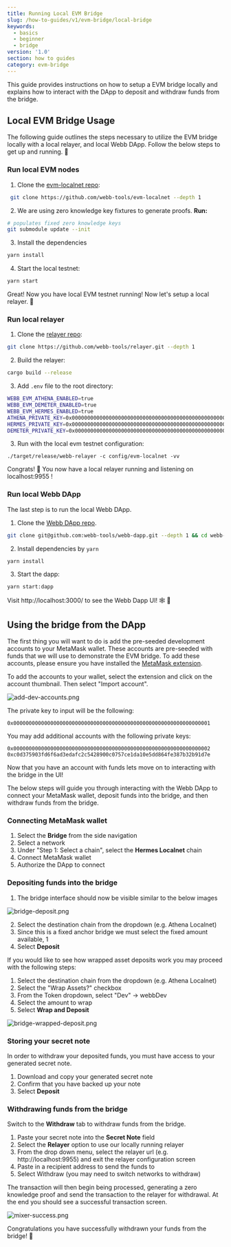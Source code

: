```yaml
---
title: Running Local EVM Bridge
slug: /how-to-guides/v1/evm-bridge/local-bridge
keywords:
  - basics
  - beginner
  - bridge
version: '1.0'
section: how to guides
category: evm-bridge
---
```


This guide provides instructions on how to setup a EVM bridge locally and explains how to interact with the DApp to deposit and withdraw funds from the bridge.

## Local EVM Bridge Usage

The following guide outlines the steps necessary to utilize the EVM bridge locally with a local relayer, and local Webb DApp. Follow the below steps to get up and running. 🏃

### Run local EVM nodes

1. Clone the [evm-localnet repo](https://github.com/webb-tools/evm-localnet):

```bash
 git clone https://github.com/webb-tools/evm-localnet --depth 1
```

2. We are using zero knowledge key fixtures to generate proofs. **Run:**

```bash
# populates fixed zero knowledge keys
git submodule update --init
```

3. Install the dependencies

```bash
yarn install
```

4. Start the local testnet:

```bash
yarn start
```

Great! Now you have local EVM testnet running! Now let's setup a local relayer. 🚀

### Run local relayer

1. Clone the [relayer repo](https://github.com/webb-tools/relayer):

```bash
git clone https://github.com/webb-tools/relayer.git --depth 1
```

2. Build the relayer:

```bash
cargo build --release
```

3. Add `.env` file to the root directory:

```bash
WEBB_EVM_ATHENA_ENABLED=true
WEBB_EVM_DEMETER_ENABLED=true
WEBB_EVM_HERMES_ENABLED=true
ATHENA_PRIVATE_KEY=0x0000000000000000000000000000000000000000000000000000000000000001
HERMES_PRIVATE_KEY=0x0000000000000000000000000000000000000000000000000000000000000001
DEMETER_PRIVATE_KEY=0x0000000000000000000000000000000000000000000000000000000000000001
```

3. Run with the local evm testnet configuration:

```
./target/release/webb-relayer -c config/evm-localnet -vv
```

Congrats! 🎉 You now have a local relayer running and listening on localhost:9955 !

### Run local Webb DApp

The last step is to run the local Webb DApp.

1. Clone the [Webb DApp repo](https://github.com/webb-tools/webb-dapp).

```bash
git clone git@github.com:webb-tools/webb-dapp.git --depth 1 && cd webb-dapp
```

2. Install dependencies by `yarn`

```bash
yarn install
```

3. Start the dapp:

```bash
yarn start:dapp
```

Visit http://localhost:3000/ to see the Webb Dapp UI! 🕸️ 🚀

## Using the bridge from the DApp

The first thing you will want to do is add the pre-seeded development accounts to your MetaMask wallet. These accounts are pre-seeded with funds that we will use
to demonstrate the EVM bridge. To add these accounts, please ensure you have installed the [MetaMask extension](https://metamask.io/).

To add the accounts to your wallet, select the extension and click on the account thumbnail.
Then select "Import account".

![add-dev-accounts.png](../../../../src/images/how-to/import-account-meta.png)

The private key to input will be the following:

```
0x0000000000000000000000000000000000000000000000000000000000000001
```

You may add additional accounts with the following private keys:

```
0x0000000000000000000000000000000000000000000000000000000000000002
0xc0d375903fd6f6ad3edafc2c5428900c0757ce1da10e5dd864fe387b32b91d7e
```

Now that you have an account with funds lets move on to interacting with the bridge in the UI!

The below steps will guide you through interacting with the Webb DApp to connect your MetaMask wallet, deposit funds into the bridge,
and then withdraw funds from the bridge.

### Connecting MetaMask wallet

1. Select the **Bridge** from the side navigation
2. Select a network
3. Under "Step 1: Select a chain", select the **Hermes Localnet** chain
4. Connect MetaMask wallet
5. Authorize the DApp to connect

### Depositing funds into the bridge

1. The bridge interface should now be visible similar to the below images

![bridge-deposit.png](../../../../src/images/how-to/bridge-deposit-interface.png)

2. Select the destination chain from the dropdown (e.g. Athena Localnet)
3. Since this is a fixed anchor bridge we must select the fixed amount available, 1
4. Select **Deposit**

If you would like to see how wrapped asset deposits work you may proceed with the following steps:

1. Select the destination chain from the dropdown (e.g. Athena Localnet)
2. Select the "Wrap Assets?" checkbox
3. From the Token dropdown, select "Dev" -> webbDev
4. Select the amount to wrap
5. Select **Wrap and Deposit**

![bridge-wrapped-deposit.png](../../../../src/images/how-to/bridge-wrapped-deposit.png)

### Storing your secret note

In order to withdraw your deposited funds, you must have access to your generated secret note.

1. Download and copy your generated secret note
2. Confirm that you have backed up your note
3. Select **Deposit**

### Withdrawing funds from the bridge

Switch to the **Withdraw** tab to withdraw funds from the bridge.

1. Paste your secret note into the **Secret Note** field
2. Select the **Relayer** option to use our locally running relayer
3. From the drop down menu, select the relayer url (e.g. http://localhost:9955) and exit the relayer configuration screen
4. Paste in a recipient address to send the funds to
5. Select Withdraw (you may need to switch networks to withdraw)

The transaction will then begin being processed, generating a zero knowledge proof and send the transaction to the relayer for withdrawal. At the
end you should see a successful transaction screen.

![mixer-success.png](../../../../src/images/how-to/mixer-success.png)

Congratulations you have successfully withdrawn your funds from the bridge! 🎉

